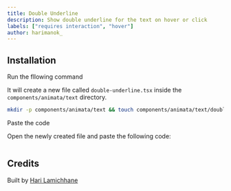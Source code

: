 ```yaml
---
title: Double Underline
description: Show double underline for the text on hover or click
labels: ["requires interaction", "hover"]
author: harimanok_
---
```


<ComponentPreview name="text-double-underline--docs" />

## Installation

<Steps>
<Step>Run the fllowing command</Step>

It will create a new file called `double-underline.tsx` inside the `components/animata/text` directory.

```bash
mkdir -p components/animata/text && touch components/animata/text/double-underline.tsx
```

<Step>Paste the code</Step>

Open the newly created file and paste the following code:

```jsx file=<rootDir>/animata/text/double-underline.tsx

```

</Steps>

## Credits

Built by [Hari Lamichhane](https://github.com/hari)
